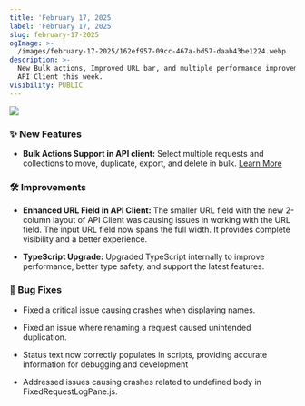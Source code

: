 ```yaml
---
title: 'February 17, 2025'
label: 'February 17, 2025'
slug: february-17-2025
ogImage: >-
  /images/february-17-2025/162ef957-09cc-467a-bd57-daab43be1224.webp
description: >-
  New Bulk actions, Improved URL bar, and multiple performance improvements in
  API Client this week.
visibility: PUBLIC
---
```

<img src="/images/february-17-2025/8b98c361-965d-4b7e-9ca1-3b595fa154b1.webp" align="center" fullwidth="false" />

### ✨ New Features

* **Bulk Actions Support in API client:** Select multiple requests and collections to move, duplicate, export, and delete in bulk. [Learn More](https://www.linkedin.com/posts/sachin-jain-20b20731_apiclient-activity-7295793129499111424-uMcn)

### 🛠️ Improvements

* **Enhanced URL Field in API Client:** The smaller URL field with the new 2-column layout of API Client was causing issues in working with the URL field. The input URL field now spans the full width. It provides complete visibility and a better experience.

* **TypeScript Upgrade:** Upgraded TypeScript internally to improve performance, better type safety, and support the latest features.

### 🐛 Bug Fixes

* Fixed a critical issue causing crashes when displaying names.

* Fixed an issue where renaming a request caused unintended duplication.

* Status text now correctly populates in scripts, providing accurate information for debugging and development

* Addressed issues causing crashes related to undefined body in FixedRequestLogPane.js.
